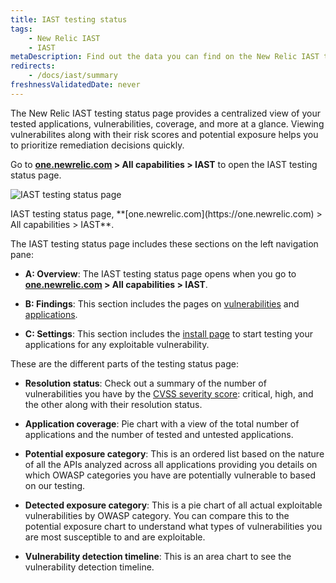```yaml
---
title: IAST testing status
tags:
    - New Relic IAST
    - IAST
metaDescription: Find out the data you can find on the New Relic IAST testing status page.
redirects:
    - /docs/iast/summary
freshnessValidatedDate: never
---
```




The New Relic IAST testing status page provides a centralized view of your tested applications, vulnerabilities, coverage, and more at a glance. Viewing vulnerabilites along with their risk scores and potential exposure helps you to prioritize remediation decisions quickly.

Go to **[one.newrelic.com](https://one.newrelic.com) > All capabilities > IAST** to open the IAST testing status page.

<img
    title="IAST testing status page"
    alt="IAST testing status page"
    src={iastSummary}
/>

<figcaption>
    IAST testing status page, **[one.newrelic.com](https://one.newrelic.com) > All capabilities > IAST**.
</figcaption> 

The IAST testing status page includes these sections on the left navigation pane:

- **A: Overview**: The IAST testing status page opens when you go to **[one.newrelic.com](https://one.newrelic.com) > All capabilities > IAST**.

- **B: Findings**: This section includes the pages on [vulnerabilities](/docs/iast/exploitable-vulns/) and [applications](/docs/iast/applications/).

- **C: Settings**: This section includes the [install page](/docs/iast/install/) to start testing your applications for any exploitable vulnerability.


These are the different parts of the testing status page:

- **Resolution status**: Check out a summary of the number of vulnerabilities you have by the [CVSS severity score](/docs/iast/introduction/#vuln-severity): critical, high, and the other along with their resolution status.

- **Application coverage**: Pie chart with a view of the total number of applications and the number of tested and untested applications.

- **Potential exposure category**: This is an ordered list based on the nature of all the APIs analyzed across all applications providing you details on which OWASP categories you have are potentially vulnerable to based on our testing.

- **Detected exposure category**: This is a pie chart of all actual exploitable vulnerabilities by OWASP category. You can compare this to the potential exposure chart to understand what types of vulnerabilities you are most susceptible to and are exploitable.

- **Vulnerability detection timeline**: This is an area chart to see the vulnerability detection timeline.


